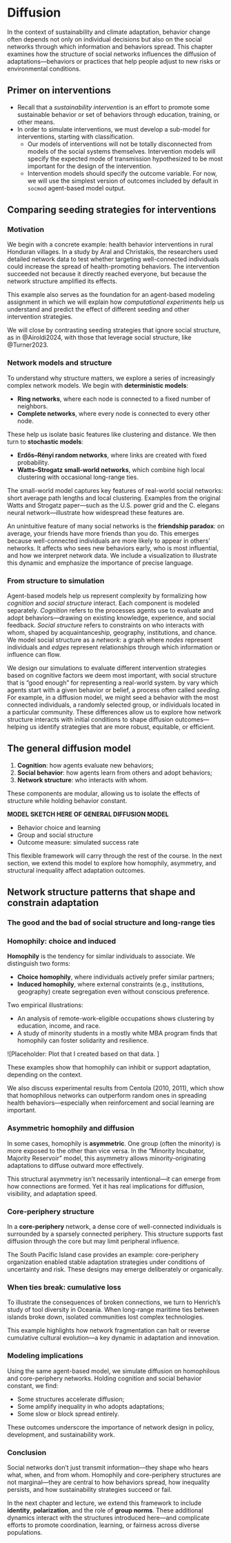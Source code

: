 # Diffusion

In the context of sustainability and climate adaptation, behavior change often depends not only on individual decisions but also on the social networks through which information and behaviors spread. This chapter examines how the structure of social networks influences the diffusion of adaptations—behaviors or practices that help people adjust to new risks or environmental conditions.


## Primer on interventions 


- Recall that a _sustainability intervention_ is an effort to promote some sustainable behavior or set of behaviors through education, training, or other means.
- In order to simulate interventions, we must develop a sub-model for interventions, starting with classification. 
  - Our models of interventions will not be totally disconnected from models of the social systems themselves. Intervention models will specify the expected mode of transmission hypothesized to be most important for the design of the intervention.
  - Intervention models should specify the outcome variable. For now, we will use the simplest version of outcomes included by default in `socmod` agent-based model output.

## Comparing seeding strategies for interventions 

### Motivation

We begin with a concrete example: health behavior interventions in rural Honduran villages. In a study by Aral and Christakis, the researchers used detailed network data to test whether targeting well-connected individuals could increase the spread of health-promoting behaviors. The intervention succeeded not because it directly reached everyone, but because the network structure amplified its effects.

This example also serves as the foundation for an agent-based modeling assignment in which we will explain how _computational experiments_ help us understand and predict the effect of different seeding and other intervention strategies.

We will close by contrasting seeding strategies that ignore social structure, as in @Airoldi2024, with those that leverage social structure, like @Turner2023.

### Network models and structure

To understand why structure matters, we explore a series of increasingly complex network models. We begin with **deterministic models**:

-   **Ring networks**, where each node is connected to a fixed number of neighbors.
-   **Complete networks**, where every node is connected to every other node.

These help us isolate basic features like clustering and distance. We then turn to **stochastic models**:

-   **Erdős–Rényi random networks**, where links are created with fixed probability.
-   **Watts–Strogatz small-world networks**, which combine high local clustering with occasional long-range ties.

The small-world model captures key features of real-world social networks: short average path lengths and local clustering. Examples from the original Watts and Strogatz paper—such as the U.S. power grid and the C. elegans neural network—illustrate how widespread these features are.

An unintuitive feature of many social networks is the **friendship paradox**: on average, your friends have more friends than you do. This emerges because well-connected individuals are more likely to appear in others’ networks. It affects who sees new behaviors early, who is most influential, and how we interpret network data. We include a visualization to illustrate this dynamic and emphasize the importance of precise language.

### From structure to simulation 


Agent-based models help us represent complexity by formalizing how _cognition_ and _social structure_ interact. Each component is modeled separately. _Cognition_ refers to the processes agents use to evaluate and adopt behaviors—drawing on existing knowledge, experience, and social feedback. _Social structure_ refers to constraints on who interacts with whom, shaped by acquaintanceship, geography, institutions, and chance. We model social structure as a _network_: a graph where _nodes_ represent individuals and _edges_ represent relationships through which information or influence can flow.

We design our simulations to evaluate different intervention strategies based on cognitive factors we deem most important, with social structure that is "good enough" for representing a real-world system.   by vary which agents start with a given behavior or belief, a process often called _seeding_. For example, in a diffusion model, we might seed a behavior with the most connected individuals, a randomly selected group, or individuals located in a particular community. These differences allow us to explore how network structure interacts with initial conditions to shape diffusion outcomes—helping us identify strategies that are more robust, equitable, or efficient.


## The general diffusion model

1.  **Cognition**: how agents evaluate new behaviors;
2.  **Social behavior**: how agents learn from others and adopt behaviors;
3.  **Network structure**: who interacts with whom.

These components are modular, allowing us to isolate the effects of structure while holding behavior constant.


**MODEL SKETCH HERE OF GENERAL DIFFUSION MODEL**

- Behavior choice and learning
- Group and social structure
- Outcome measure: simulated success rate

This flexible framework will carry through the rest of the course. In the next section, we extend this model to explore how homophily, asymmetry, and structural inequality affect adaptation outcomes.

## Network structure patterns that shape and constrain adaptation


### The good and the bad of social structure and long-range ties


### Homophily: choice and induced 

**Homophily** is the tendency for similar individuals to associate. We distinguish two forms:

-   **Choice homophily**, where individuals actively prefer similar partners;
-   **Induced homophily**, where external constraints (e.g., institutions, geography) create segregation even without conscious preference.

Two empirical illustrations:

-   An analysis of remote-work-eligible occupations shows clustering by education, income, and race.
-   A study of minority students in a mostly white MBA program finds that homophily can foster solidarity and resilience.

\![Placeholder: Plot that I created based on that data. \]

These examples show that homophily can inhibit or support adaptation, depending on the context.

We also discuss experimental results from Centola (2010, 2011), which show that homophilous networks can outperform random ones in spreading health behaviors—especially when reinforcement and social learning are important.

### Asymmetric homophily and diffusion

In some cases, homophily is **asymmetric**. One group (often the minority) is more exposed to the other than vice versa. In the "Minority Incubator, Majority Reservoir" model, this asymmetry allows minority-originating adaptations to diffuse outward more effectively.

This structural asymmetry isn’t necessarily intentional—it can emerge from how connections are formed. Yet it has real implications for diffusion, visibility, and adaptation speed.

### Core-periphery structure

In a **core-periphery** network, a dense core of well-connected individuals is surrounded by a sparsely connected periphery. This structure supports fast diffusion through the core but may limit peripheral influence.

The South Pacific Island case provides an example: core-periphery organization enabled stable adaptation strategies under conditions of uncertainty and risk. These designs may emerge deliberately or organically.

### When ties break: cumulative loss

To illustrate the consequences of broken connections, we turn to Henrich’s study of tool diversity in Oceania. When long-range maritime ties between islands broke down, isolated communities lost complex technologies.

This example highlights how network fragmentation can halt or reverse cumulative cultural evolution—a key dynamic in adaptation and innovation.

### Modeling implications

Using the same agent-based model, we simulate diffusion on homophilous and core-periphery networks. Holding cognition and social behavior constant, we find:

-   Some structures accelerate diffusion;
-   Some amplify inequality in who adopts adaptations;
-   Some slow or block spread entirely.

These outcomes underscore the importance of network design in policy, development, and sustainability work.

### Conclusion

Social networks don’t just transmit information—they shape who hears what, when, and from whom. Homophily and core-periphery structures are not marginal—they are central to how behaviors spread, how inequality persists, and how sustainability strategies succeed or fail.

In the next chapter and lecture, we extend this framework to include **identity**, **polarization**, and the role of **group norms**. These additional dynamics interact with the structures introduced here—and complicate efforts to promote coordination, learning, or fairness across diverse populations.
